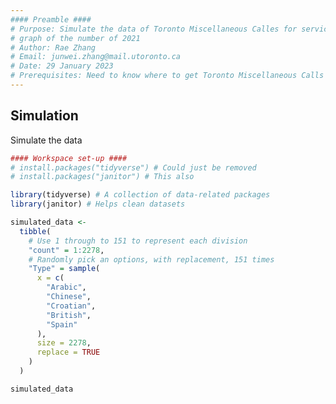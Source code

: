 ```yaml
---
#### Preamble ####
# Purpose: Simulate the data of Toronto Miscellaneous Calles for service
# graph of the number of 2021
# Author: Rae Zhang
# Email: junwei.zhang@mail.utoronto.ca
# Date: 29 January 2023
# Prerequisites: Need to know where to get Toronto Miscellaneous Calls Data
---
```


## Simulation

Simulate the data

```r
#### Workspace set-up ####
# install.packages("tidyverse") # Could just be removed
# install.packages("janitor") # This also

library(tidyverse) # A collection of data-related packages
library(janitor) # Helps clean datasets
```

```r
simulated_data <-
  tibble(
    # Use 1 through to 151 to represent each division
    "count" = 1:2278,
    # Randomly pick an options, with replacement, 151 times
    "Type" = sample(
      x = c(
        "Arabic",
        "Chinese",
        "Croatian",
        "British",
        "Spain"
      ),
      size = 2278,
      replace = TRUE
    )
  )

simulated_data
```
